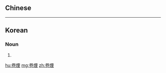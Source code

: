 {{also|捲煙|卷烟}}
==Chinese==
{{zh-see|捲煙|v}}

----

==Korean==
{{ko-hanjatab}}

===Noun===
{{ko-noun|hj|hangeul=궐련}}

# {{hanja form of|궐련|[[cigarette]]}}

[[hu:卷煙]]
[[mg:卷煙]]
[[zh:卷煙]]